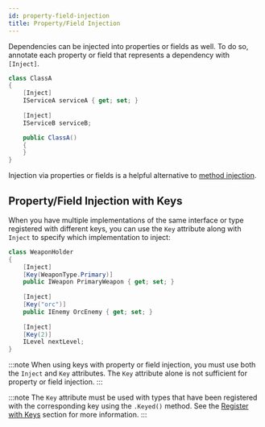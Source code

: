 ```yaml
---
id: property-field-injection
title: Property/Field Injection
---
```


Dependencies can be injected into properties or fields as well. To do so, annotate each property or field that represents a dependency with `[Inject]`.

```csharp
class ClassA
{
    [Inject]
    IServiceA serviceA { get; set; }
    
    [Inject]
    IServiceB serviceB;

    public ClassA()
    {
    }
}
```

Injection via properties or fields is a helpful alternative to [method injection](./method-injection).

## Property/Field Injection with Keys

When you have multiple implementations of the same interface or type registered with different keys, you can use the `Key` attribute along with `Inject` to specify which implementation to inject:

```csharp
class WeaponHolder
{
    [Inject]
    [Key(WeaponType.Primary)]
    public IWeapon PrimaryWeapon { get; set; }
    
    [Inject]
    [Key("orc")]
    public IEnemy OrcEnemy { get; set; }
    
    [Inject]
    [Key(2)]
    ILevel nextLevel;
}
```

:::note
When using keys with property or field injection, you must use both the `Inject` and `Key` attributes. The `Key` attribute alone is not sufficient for property or field injection.
:::

:::note
The `Key` attribute must be used with types that have been registered with the corresponding key using the `.Keyed()` method. See the [Register with Keys](../registering/register-type#register-with-keys) section for more information.
:::
